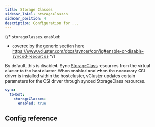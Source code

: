 ```yaml
---
title: Storage Classes
sidebar_label: storageClasses
sidebar_position: 4
description: Configuration for ...
---
```




{/*
`storageClasses.enabled`:
- covered by the generic section here: https://www.vcluster.com/docs/syncer/config#enable-or-disable-synced-resources
*/}

By default, this is disabled. Sync [StorageClass](https://kubernetes.io/docs/concepts/storage/storage-classes/) resources from the virtual cluster to the host cluster. When enabled and when the necessary CSI driver is installed within the host cluster, vCluster updates certain parameters for the CSI driver through synced StorageClass resources.

```YAML
sync:
  toHost:
    storageClasses:
      enabled: true
```

## Config reference


<EnableSwitch/>
